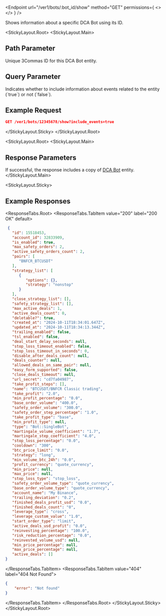 
<Endpoint
  url="/ver1/bots/:bot_id/show"
  method="GET"
  permissions={
    <>
      <Permission title="Permission" description="BOTS_READ" />
      <Permission title="Security" description="SIGNED" />
    </>
  }
/>

 Shows information about a specific DCA Bot using its ID.

<StickyLayout.Root>
<StickyLayout.Main>

## Path Parameter

<ApiParam name='bot_id' type='integer' id="bot_id" required>
  Unique 3Commas ID for this DCA Bot entity.
</ApiParam>

## Query Parameter

<ApiParam name='include_events' type='boolean' id="include_events" required>
  Indicates whether to include information about events related to the entity (`true`) or not (`false`).
</ApiParam>
</StickyLayout.Main>
<StickyLayout.Sticky>

## Example Request

```json
GET /ver1/bots/12345678/show?include_events=true
```
</StickyLayout.Sticky>
</StickyLayout.Root>

<StickyLayout.Root>
<StickyLayout.Main>

## Response Parameters

 If successful, the response includes a copy of [DCA Bot](1.%20DCA%20Bot%20entity.mdx) entity.
</StickyLayout.Main>

<StickyLayout.Sticky>
## Example Responses

<ResponseTabs.Root>
<ResponseTabs.TabItem value="200" label="200 OK" default>
```json
 {
   "id": 15518453,
   "account_id": 32833909,
   "is_enabled": true,
   "max_safety_orders": 2,
   "active_safety_orders_count": 2,
   "pairs": [
      "BNFCR_BTCUSDT"
   ],
   "strategy_list": [
      {
         "options": {},
         "strategy": "nonstop"
      }
   ],
   "close_strategy_list": [],
   "safety_strategy_list": [],
   "max_active_deals": 1,
   "active_deals_count": 0,
   "deletable?": true,
   "created_at": "2024-10-11T18:34:01.647Z",
   "updated_at": "2024-10-11T18:34:13.344Z",
   "trailing_enabled": false,
   "tsl_enabled": false,
   "deal_start_delay_seconds": null,
   "stop_loss_timeout_enabled": false,
   "stop_loss_timeout_in_seconds": 0,
   "disable_after_deals_count": null,
   "deals_counter": null,
   "allowed_deals_on_same_pair": null,
   "easy_form_supported": false,
   "close_deals_timeout": null,
   "url_secret": "cd7fa04987",
   "take_profit_steps": [],
   "name": "BTCUSDT/BNFCR Classic trading",
   "take_profit": "2.0",
   "min_profit_percentage": "0.0",
   "base_order_volume": "400.0",
   "safety_order_volume": "300.0",
   "safety_order_step_percentage": "1.0",
   "take_profit_type": "base",
   "min_profit_type": null,
   "type": "Bot::SingleBot",
   "martingale_volume_coefficient": "1.7",
   "martingale_step_coefficient": "4.0",
   "stop_loss_percentage": "0.0",
   "cooldown": "300",
   "btc_price_limit": "0.0",
   "strategy": "long",
   "min_volume_btc_24h": "0.0",
   "profit_currency": "quote_currency",
   "min_price": null,
   "max_price": null,
   "stop_loss_type": "stop_loss",
   "safety_order_volume_type": "quote_currency",
   "base_order_volume_type": "quote_currency",
   "account_name": "My Binance",
   "trailing_deviation": "0.2",
   "finished_deals_profit_usd": "0.0",
   "finished_deals_count": "0",
   "leverage_type": "cross",
   "leverage_custom_value": "1.0",
   "start_order_type": "limit",
   "active_deals_usd_profit": "0.0",
   "reinvesting_percentage": "100.0",
   "risk_reduction_percentage": "0.0",
   "reinvested_volume_usd": null,
   "min_price_percentage": null,
   "max_price_percentage": null,
   "active_deals": []
}
```
  </ResponseTabs.TabItem>
  <ResponseTabs.TabItem value="404" label="404 Not Found">
```json
{
    "error": "Not found"
}
```
</ResponseTabs.TabItem>
</ResponseTabs.Root>
</StickyLayout.Sticky>
</StickyLayout.Root>
